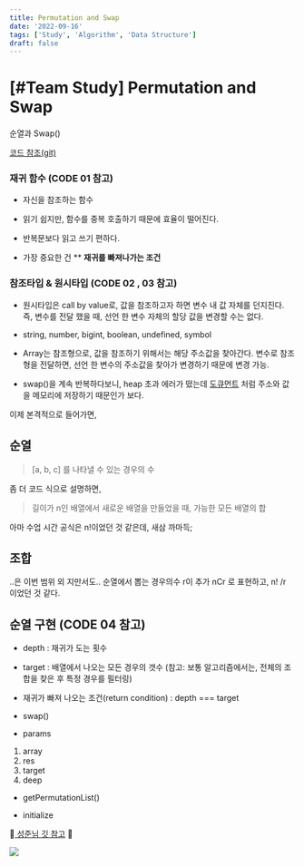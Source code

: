 ```yaml
---
title: Permutation and Swap
date: '2022-09-16'
tags: ['Study', 'Algorithm', 'Data Structure']
draft: false
---
```


# [#Team Study] Permutation and Swap

순열과 Swap()

[코드 참조(git)](https://github.com/is404notfound/03.TEAM_STUDY_DATA_STRUCTURE/tree/main/Permutation)

### **재귀 함수 (CODE 01 참고)**

* 자신을 참조하는 함수

* 읽기 쉽지만, 함수를 중복 호출하기 때문에 효율이 떨어진다.

* 반복문보다 읽고 쓰기 편하다.

* 가장 중요한 건 ** **재귀를 빠져나가는 조건**

### **참조타입 & 원시타입 (CODE 02 , 03 참고)**

* 원시타입은 call by value로, 값을 참조하고자 하면 변수 내 값 자체를 던지진다. 즉, 변수를 전달 했을 때, 선언 한 변수 자체의 할당 값을 변경할 수는 없다.

* string, number, bigint, boolean, undefined, symbol

* Array는 참조형으로, 값을 참조하기 위해서는 해당 주소값을 찾아간다. 변수로 참조형을 전달하면, 선언 한 변수의 주소값을 찾아가 변경하기 때문에 변경 가능.

* swap()을 계속 반복하다보니, heap 초과 에러가 떴는데 [도큐먼트](https://velog.io/@nomadhash/Java-Script-%EA%B9%8A%EC%9D%80-%EB%B3%B5%EC%82%AC%EC%99%80-%EC%96%95%EC%9D%80-%EB%B3%B5%EC%82%AC) 처럼 주소와 값을 메모리에 저장하기 때문인가 보다.

이제 본격적으로 들어가면,

## **순열**
> [a, b, c] 를 나타낼 수 있는 경우의 수

좀 더 코드 식으로 설명하면,
> 길이가 n인 배열에서 새로운 배열을 만들었을 때, 가능한 모든 배열의 합

아마 수업 시간 공식은 n!이었던 것 같은데, 새삼 까마득;

## **조합**

..은 이번 범위 외 지만서도.. 순열에서 뽑는 경우의수 r이 추가
nCr 로 표현하고, n! /r 이었던 것 같다.

## **순열 구현 (CODE 04 참고)**

* depth : 재귀가 도는 횟수

* target : 배열에서 나오는 모든 경우의 갯수
(참고: 보통 알고리즘에서는, 전체의 조합을 찾은 후 특정 경우를 필터링)

* 재귀가 빠져 나오는 조건(return condition) : depth === target

* swap()

* params
1) array
2) res
3) target
4) deep

* getPermutationList()

* initialize

🌟[ 성준님 깃 참고](https://github.com/253eosam/Algorithm/blob/master/algorithm_note/permutation.md) 🌟

![](https://cdn-images-1.medium.com/max/2592/0*asNnDphYLm48nkdg.png)
